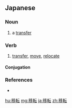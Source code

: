 ==Japanese==
{{ja-kanjitab|い|てん|yomi=on}}

===Noun===
{{ja-noun|いてん}}

# a [[transfer]]

===Verb===
{{ja-verb-suru|tr=both|いてん}}

# [[transfer]], [[move]], [[relocate]]

====Conjugation====
{{ja-suru|いてん}}

===References===
* {{R:Shogakukan}}

[[hu:移転]]
[[mg:移転]]
[[ja:移転]]
[[zh:移転]]